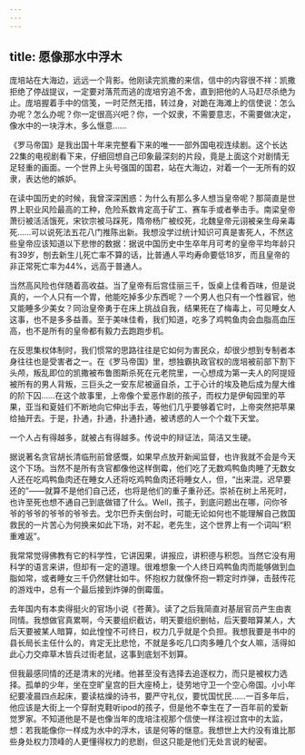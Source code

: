 ```yaml
---
---
---
```

title: 愿像那水中浮木
---







庞培站在大海边，远远一个背影。他刚读完凯撒的来信，信中的内容很不祥：凯撒拒绝了停战提议，一定要对落荒而逃的庞培穷追不舍，直到把他的人马赶尽杀绝为止。庞培握着手中的信笺，一时茫然无措，转过身，对跪在海滩上的信使说：怎么办呢？怎么办呢？你一定很高兴吧？你，一个奴隶，不需要意志，不需要做决定，像水中的一块浮木，多么惬意……

《罗马帝国》是我出国十年来完整看下来的唯一一部外国电视连续剧。这个长达22集的电视剧看下来，仔细回想自己印象最深刻的片段，竟是上面这个对剧情无足轻重的画面。一个世界上头号强国的国君，站在大海边，对着一个一无所有的奴隶，表达他的嫉妒。

在读中国历史的时候，我曾深深困惑：为什么有那么多人想当皇帝呢？那简直是世界上职业风险最高的工种，危险系数肯定高于矿工、赛车手或者拳击手。南梁皇帝萧衍被活活饿死，宋钦宗被马踩死，隋帝杨广被绞死，北魏皇帝元诩被亲生母亲毒死……可以说死法五花八门推陈出新。我想没学过统计知识可真是害死人，不然这些皇帝应该知道以下悲惨的数据：据说中国历史中生卒年月可考的皇帝平均年龄只有39岁，刨去新生儿死亡率不算的话，比普通人平均寿命要低18岁，而且皇帝的非正常死亡率为44%，远高于普通人。

当然高风险也伴随着高收益。当了皇帝有后宫佳丽三千，饭桌上佳肴百味，但是说真的，一个人只有一个胃，他能吃掉多少东西呢？一个男人也只有一个性器官，他又能睡多少美女？同治皇帝勇于在床上挑战自我，结果死在了梅毒上，可见睡女人这事，也不是多多益善。至于美味佳肴，我们知道，吃多了鸡鸭鱼肉会血脂高血压高，也不是所有的皇帝都有毅力去跑跑步机。

在反思集权体制时，我们惯常的思路往往是它如何为害民众，却很少想到专制者本身往往也是受害者之一。在《罗马帝国》里，想独霸执政官权的庞培被前部下割下头颅，叛乱即位的凯撒被布鲁图斯杀死在元老院里，一心想成为第一夫人的阿提娅被所有的男人背叛，三巨头之一安东尼被逼自杀，工于心计的埃及艳后成为屋大维的阶下囚……在这个故事里，上帝像个爱恶作剧的孩子，而权力是伊甸园里的苹果，亚当和夏娃们不断地向它伸出手去，等他们几乎要够着它时，上帝突然把苹果给抽开去。于是，扑通，扑通，扑通扑通，被诱惑的人一个个栽下天堂。

一个人占有得越多，就被占有得越多。传说中的辩证法，简洁又生硬。

据说著名贪官胡长清临刑前曾感慨，如果早点放开新闻监督，也许我就不会是今天这个下场。当然不是所有贪官都像他这样倒霉，他们吃了无数鸡鸭鱼肉睡了无数女人还在吃鸡鸭鱼肉还在睡女人还将吃鸡鸭鱼肉还将睡女人，但，“出来混，迟早要还的”——就算不是他们自己还，也将是他们的重子重孙还。崇祯在树上吊死时，也许至死也想不通自己到底做错了什么。Well，孩子，到底问题出在哪，问你爷爷的爷爷的爷爷的爷爷去。戈尔巴乔夫倒台时，可能无论如何也不能理解自己救国救民的一片苦心为何换来如此下场，对不起，老先生，这个世界上有一个词叫“积重难返”。

我常常觉得佛教有它的科学性，它讲因果，讲报应，讲积德与积怨。当然它没有用科学的语言来讲，但却有一定的道理。很难想象一个人终日鸡鸭鱼肉而能够做到血脂如常，或者睡女三千仍然健壮如牛。怀抱权力就像怀抱一颗定时炸弹，击鼓传花的游戏中，总有一个最后接到炸弹的倒霉蛋。

去年国内有本卖得挺火的官场小说《苍黄》。读了之后我简直对基层官员产生由衷同情。我想做官真累啊，今天要组织截访，明天要组织删帖，后天要暗算某人，大后天要被某人暗算，如此惶惶不可终日，权力几乎就是个负担。我想我要是书中的县长局长主任什么的，肯定无比悲怆，不就是多吃几口肉多睡几个女人嘛，活得如此心力交瘁草木皆兵过街老鼠，这事到底划不划算。

但我最感同情的还是清末的光绪。他甚至没有选择去追逐权力，而只是被权力选择。孤单的少年，坐在空旷皇宫的巨大座椅上，徒劳地守卫一个空心帝国。小小年纪要凌晨四点起床，要读枯燥的诗书，要严守礼仪，要忧国忧民……一百多年后，他应该是大街上一个穿耐克鞋听ipod的孩子，但是他不幸生在了一百年前的爱新觉罗家。不知道他是不是也像当年的庞培注视那个信使一样注视过宫中的太监，想：若我能像你一样成为水中的浮木，该是何等的惬意。我想世上大约没有谁比那些身处权力顶峰的人更懂得权力的悲剧，但这只能是他们无处言说的秘密。